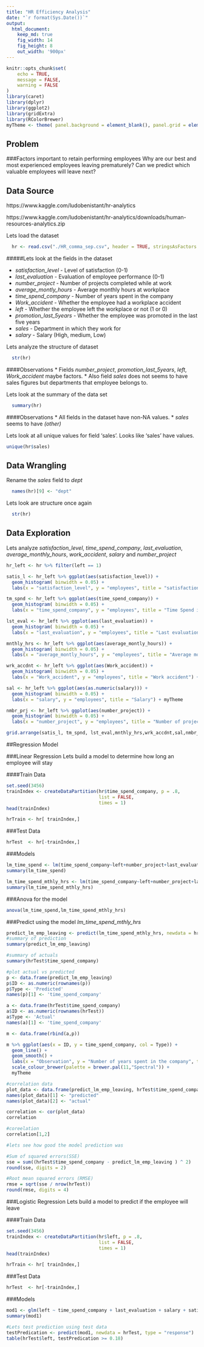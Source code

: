 ```yaml
---
title: "HR Efficiency Analysis"
date: "`r format(Sys.Date())`"
output: 
  html_document:
    keep_md: true
    fig_width: 14
    fig_height: 8
    out_width: '900px'
---
```


```r
knitr::opts_chunk$set(
	echo = TRUE,
	message = FALSE,
	warning = FALSE
)
library(caret)
library(dplyr)
library(ggplot2)
library(gridExtra)
library(RColorBrewer)
myTheme <- theme( panel.background = element_blank(), panel.grid = element_blank(), legend.key = element_blank(), plot.title = element_text(hjust = 0.5))
```

## Problem
###Factors important to retain performing employees
Why are our best and most experienced employees leaving prematurely? Can we predict which valuable employees will leave next?

## Data Source
https://www.kaggle.com/ludobenistant/hr-analytics

https://www.kaggle.com/ludobenistant/hr-analytics/downloads/human-resources-analytics.zip

Lets load the dataset
```r
  hr <- read.csv("./HR_comma_sep.csv", header = TRUE, stringsAsFactors = FALSE)
```

#####Lets look at the fields in the dataset

* _satisfaction_level_ - Level of satisfaction (0-1)
* _last_evaluation_ - Evaluation of employee performance (0-1)
* _number_project_ - Number of projects completed while at work
* _average_montly_hours_ - Average monthly hours at workplace
* _time_spend_company_ - Number of years spent in the company
* _Work_accident_ - Whether the employee had a workplace accident
* _left_ - Whether the employee left the workplace or not (1 or 0) 
* _promotion_last_5years_ - Whether the employee was promoted in the last five years
* _sales_ - Department in which they work for
* _salary_ - Salary (High, medium, Low)

Lets analyze the structure of dataset
```r
  str(hr)
```
####Observations
* Fields _number_project_, _promotion_last_5years_, _left_, _Work_accident_ maybe factors.
* Also field _sales_ does not seems to have sales figures but departments that employee belongs to.

Lets look at the summary of the data set
```r
  summary(hr)
```
####Observations
* All fields in the dataset have non-NA values. 
* _sales_ seems to have _(other)_

Lets look at all unique values for field 'sales'. Looks like 'sales' have values.
```r
unique(hr$sales)
```
## Data Wrangling


Rename the _sales_ field to _dept_
```r
  names(hr)[9] <- "dept"
```

Lets look are structure once again
```r
  str(hr)
```

## Data Exploration

Lets analyze _satisfaction_level_, _time_spend_company_, _last_evaluation_, _average_monthly_hours_, _work_accident_, _salary_ and _number_project_


```r
hr_left <- hr %>% filter(left == 1)

satis_l <- hr_left %>% ggplot(aes(satisfaction_level)) +
  geom_histogram( binwidth = 0.05) + 
  labs(x = "satisfaction_level", y = "employees", title = "satisfaction level") + myTheme

tm_spnd <- hr_left %>% ggplot(aes(time_spend_company)) +
  geom_histogram( binwidth = 0.05) + 
  labs(x = "time_spend_company", y = "employees", title = "Time Spend in Company") + myTheme

lst_eval <- hr_left %>% ggplot(aes(last_evaluation)) +
  geom_histogram( binwidth = 0.05) + 
  labs(x = "last_evaluation", y = "employees", title = "Last evaluation") + myTheme

mnthly_hrs <- hr_left %>% ggplot(aes(average_montly_hours)) +
  geom_histogram( binwidth = 0.05) + 
  labs(x = "average_montly_hours", y = "employees", title = "Average montly hours") + myTheme

wrk_accdnt <- hr_left %>% ggplot(aes(Work_accident)) +
  geom_histogram( binwidth = 0.05) + 
  labs(x = "Work_accident", y = "employees", title = "Work accident") + myTheme

sal <- hr_left %>% ggplot(aes(as.numeric(salary))) +
  geom_histogram( binwidth = 0.05) + 
  labs(x = "salary", y = "employees", title = "Salary") + myTheme

nmbr_prj <- hr_left %>% ggplot(aes(number_project)) +
  geom_histogram( binwidth = 0.05) + 
  labs(x = "number_project", y = "employees", title = "Number of projects") + myTheme

grid.arrange(satis_l, tm_spnd, lst_eval,mnthly_hrs,wrk_accdnt,sal,nmbr_prj, nrow = 4)
```



##Regression Model

###Linear Regression
Lets build a model to determine how long an employee will stay

####Train Data
```r

set.seed(3456)
trainIndex <- createDataPartition(hr$time_spend_company, p = .8, 
                                  list = FALSE, 
                                  times = 1)
head(trainIndex)

hrTrain <- hr[ trainIndex,]

```
###Test Data
```r
hrTest  <- hr[-trainIndex,]
```

###Models

```r
lm_time_spend <- lm(time_spend_company~left+number_project+last_evaluation+salary+Work_accident+satisfaction_level, data = hrTrain)
summary(lm_time_spend)
```

```r
lm_time_spend_mthly_hrs <- lm(time_spend_company~left+number_project+last_evaluation+average_montly_hours+salary+Work_accident+satisfaction_level, data = hrTrain)
summary(lm_time_spend_mthly_hrs)
```

###Anova for the model
```r
anova(lm_time_spend,lm_time_spend_mthly_hrs)
```

###Predict using the model _lm_time_spend_mthly_hrs_
```r
predict_lm_emp_leaving <- predict(lm_time_spend_mthly_hrs, newdata = hrTest)
#summary of prediction
summary(predict_lm_emp_leaving)

#summary of actuals
summary(hrTest$time_spend_company)

#plot actual vs predicted
p <- data.frame(predict_lm_emp_leaving)
p$ID <- as.numeric(rownames(p))
p$Type <- 'Predicted'
names(p)[1] <- 'time_spend_company'

a <- data.frame(hrTest$time_spend_company)
a$ID <- as.numeric(rownames(hrTest))
a$Type <- 'Actual'
names(a)[1] <- 'time_spend_company'

m <- data.frame(rbind(a,p))

m %>% ggplot(aes(x = ID, y = time_spend_company, col = Type)) + 
  geom_line() + 
  geom_smooth() +
  labs(x = "Observation", y = "Number of years spent in the company", title = "Plot Predicted & Actual Time spend vs Observation") +
  scale_colour_brewer(palette = brewer.pal(11,"Spectral")) +
  myTheme

#correlation data
plot_data <- data.frame(predict_lm_emp_leaving, hrTest$time_spend_company)
names(plot_data)[1] <- "predicted"
names(plot_data)[2] <- "actual"

correlation <- cor(plot_data)
correlation

#coreelation
correlation[1,2]

#lets see how good the model prediction was

#Sum of squared errors(SSE)
sse = sum((hrTest$time_spend_company - predict_lm_emp_leaving ) ^ 2)
round(sse, digits = 2)

#Root mean squared errors (RMSE)
rmse = sqrt(sse / nrow(hrTest))
round(rmse, digits = 4)

```

###Logistic Regression
Lets build a model to predict if the employee will leave

####Train Data
```r

set.seed(3456)
trainIndex <- createDataPartition(hr$left, p = .8, 
                                  list = FALSE, 
                                  times = 1)
head(trainIndex)

hrTrain <- hr[ trainIndex,]

```
###Test Data
```r
hrTest  <- hr[-trainIndex,]
```

###Models

```r
mod1 <- glm(left ~ time_spend_company + last_evaluation + salary + satisfaction_level, data = hrTrain , family = "binomial")
summary(mod1)
```

```r
#Lets test prediction using test data 
testPredication <- predict(mod1, newdata = hrTest, type = "response")
table(hrTest$left, testPredication >= 0.18)

```


